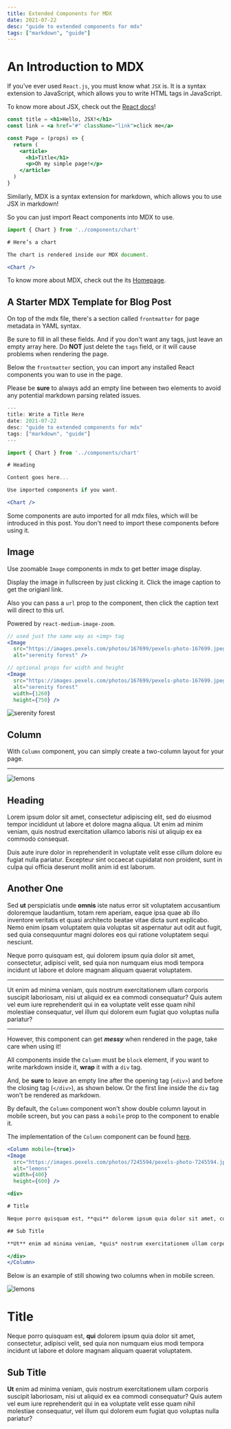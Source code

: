 ```yaml
---
title: Extended Components for MDX
date: 2021-07-22
desc: "guide to extended components for mdx"
tags: ["markdown", "guide"]
---
```


# An Introduction to MDX

If you've ever used `React.js`, you must know what `JSX` is. It is a syntax extension to JavaScript, which allows you to write HTML tags in JavaScript.

To know more about JSX, check out the [React docs][0]!

```jsx
const title = <h1>Hello, JSX!</h1>
const link = <a href="#" className="link">click me</a>

const Page = (props) => {
  return (
    <article>
      <h1>Title</h1>
      <p>Oh my simple page!</p>
    </article>
  )
}
```

Similarly, MDX is a syntax extension for markdown, which allows you to use JSX in markdown!

So you can just import React components into MDX to use.

```jsx
import { Chart } from '../components/chart'

# Here’s a chart

The chart is rendered inside our MDX document.

<Chart />
```

To know more about MDX, check out the its [Homepage][1].

## A Starter MDX Template for Blog Post

On top of the mdx file, there's a section called `frontmatter` for page metadata in YAML syntax.

Be sure to fill in all these fields. And if you don't want any tags, just leave an empty array here. Do **NOT** just delete the `tags` field, or it will cause problems when rendering the page.

Below the `frontmatter` section, you can import any installed React components you wan to use in the page.

Please be **sure** to always add an empty line between two elements to avoid any potential markdown parsing related issues.

```jsx
---
title: Write a Title Here
date: 2021-07-22
desc: "guide to extended components for mdx"
tags: ["markdown", "guide"]
---

import { Chart } from '../components/chart'

# Heading

Content goes here...

Use imported components if you want.

<Chart />
```

Some components are auto imported for all mdx files, which will be introduced in this post. You don't need to import these components before using it.

## Image

Use zoomable `Image` components in mdx to get better image display.

Display the image in fullscreen by just clicking it. Click the image caption to get the origianl link.

Also you can pass a `url` prop to the component, then click the caption text will direct to this url.

Powered by `react-medium-image-zoom`.

```jsx
// used just the same way as <img> tag
<Image
  src="https://images.pexels.com/photos/167699/pexels-photo-167699.jpeg?auto=compress"
  alt="serenity forest" />

// optional props for width and height
<Image
  src="https://images.pexels.com/photos/167699/pexels-photo-167699.jpeg?auto=compress"
  alt="serenity forest"
  width={1260}
  height={750} />
```

<Image
  src="https://images.pexels.com/photos/167699/pexels-photo-167699.jpeg?auto=compress"
  alt="serenity forest"
  width={1260}
  height={750} />


## Column

With `Column` component, you can simply create a two-column layout for your page.

---

<Column>
<Image
  src="https://images.pexels.com/photos/7245594/pexels-photo-7245594.jpeg"
  alt="lemons"
  width={400}
  height={600} />

<div>

## Heading

Lorem ipsum dolor sit amet, consectetur adipiscing elit, sed do eiusmod tempor incididunt ut labore et dolore magna aliqua. Ut enim ad minim veniam, quis nostrud exercitation ullamco laboris nisi ut aliquip ex ea commodo consequat.

Duis aute irure dolor in reprehenderit in voluptate velit esse cillum dolore eu fugiat nulla pariatur. Excepteur sint occaecat cupidatat non proident, sunt in culpa qui officia deserunt mollit anim id est laborum.

</div>

<div>

## Another One

Sed **ut** perspiciatis unde **omnis** iste natus error sit voluptatem accusantium doloremque laudantium, totam rem aperiam, eaque ipsa quae ab illo inventore veritatis et quasi architecto beatae vitae dicta sunt explicabo. Nemo enim ipsam voluptatem quia voluptas sit aspernatur aut odit aut fugit, sed quia consequuntur magni dolores eos qui ratione voluptatem sequi nesciunt.

</div>

<div>

Neque porro quisquam est, qui dolorem ipsum quia dolor sit amet, consectetur, adipisci velit, sed quia non numquam eius modi tempora incidunt ut labore et dolore magnam aliquam quaerat voluptatem.

---

Ut enim ad minima veniam, quis nostrum exercitationem ullam corporis suscipit laboriosam, nisi ut aliquid ex ea commodi consequatur? Quis autem vel eum iure reprehenderit qui in ea voluptate velit esse quam nihil molestiae consequatur, vel illum qui dolorem eum fugiat quo voluptas nulla pariatur?

</div>
</Column>

---

However, this component can get ***messy*** when rendered in the page, take care when using it!

All components inside the `Column` must be `block` element, if you want to write markdown inside it, **wrap** it with a `div` tag.

And, be **sure** to leave an empty line after the opening tag (`<div>`) and before the closing tag (`</div>`), as shown below. Or the first line inside the `div` tag won't be rendered as markdown.

By default, the `Column` component won't show double column layout in mobile screen, but you can pass a `mobile` prop to the component to enable it.

The implementation of the `Column` component can be found [here][2].

```jsx
<Column mobile={true}>
<Image
  src="https://images.pexels.com/photos/7245594/pexels-photo-7245594.jpeg"
  alt="lemons"
  width={400}
  height={600} />

<div>

# Title

Neque porro quisquam est, **qui** dolorem ipsum quia dolor sit amet, consectetur, adipisci velit, sed quia non numquam eius modi tempora incidunt ut labore et dolore magnam aliquam quaerat voluptatem.

## Sub Title

**Ut** enim ad minima veniam, *quis* nostrum exercitationem ullam corporis suscipit laboriosam, nisi ut aliquid ex ea commodi consequatur? Quis autem vel eum iure reprehenderit qui in ea voluptate velit esse quam nihil molestiae consequatur, vel illum qui dolorem eum fugiat quo voluptas nulla pariatur?

</div>
</Column>
```

Below is an example of still showing two columns when in mobile screen.

<Column mobile={true}>
<Image
  src="https://images.pexels.com/photos/7245594/pexels-photo-7245594.jpeg"
  alt="lemons"
  width={400}
  height={600} />

<div>

# Title

Neque porro quisquam est, **qui** dolorem ipsum quia dolor sit amet, consectetur, adipisci velit, sed quia non numquam eius modi tempora incidunt ut labore et dolore magnam aliquam quaerat voluptatem.

## Sub Title

**Ut** enim ad minima veniam, *quis* nostrum exercitationem ullam corporis suscipit laboriosam, nisi ut aliquid ex ea commodi consequatur? Quis autem vel eum iure reprehenderit qui in ea voluptate velit esse quam nihil molestiae consequatur, vel illum qui dolorem eum fugiat quo voluptas nulla pariatur?

</div>
</Column>

[0]: https://reactjs.org/docs/introducing-jsx.html
[1]: https://mdxjs.com/
[2]: https://github.com/TunkShif/gatsby-theme-blog-asmar/blob/master/src/components/markdown/column.js
